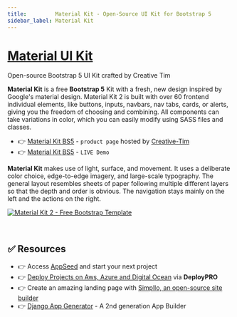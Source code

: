 ```yaml
---
title:         Material Kit - Open-Source UI Kit for Bootstrap 5
sidebar_label: Material Kit
---
```


# [Material UI Kit](https://www.creative-tim.com/product/material-kit?AFFILIATE=128200)

<SubHeading>Open-source Bootstrap 5 UI Kit crafted by Creative Tim</SubHeading>

**Material Kit** is a free **Bootstrap 5** Kit with a fresh, new design inspired by Google's material design. 
Material Kit 2 is built with over 60 frontend individual elements, like buttons, inputs, navbars, nav tabs, cards, or alerts, giving you the freedom of choosing and combining. 
All components can take variations in color, which you can easily modify using SASS files and classes.

- 👉 [Material Kit BS5](https://www.creative-tim.com/product/material-kit?AFFILIATE=128200) - `product page` hosted by [Creative-Tim](../partners/creative-tim.mdx)
- 👉 [Material Kit BS5](https://demos.creative-tim.com/material-kit/index.html?AFFILIATE=128200) - `LIVE Demo`

**Material Kit** makes use of light, surface, and movement. It uses a deliberate color choice, edge-to-edge imagery, and large-scale typography. 
The general layout resembles sheets of paper following multiple different layers so that the depth and order is obvious. The navigation stays mainly on the left and the actions on the right.

[![Material Kit 2 - Free Bootstrap Template](https://user-images.githubusercontent.com/51070104/224489368-7b90c7b1-823a-4cc9-bd3e-fee4bff01f40.png)](https://www.creative-tim.com/product/material-kit?AFFILIATE=128200)

<br />

## ✅ Resources 

- 👉 Access [AppSeed](https://appseed.us/) and start your next project
- 👉 [Deploy Projects on Aws, Azure and Digital Ocean](https://www.docs.deploypro.dev/) via **DeployPRO**
- 👉 Create an amazing landing page with [Simpllo, an open-source site builder](https://www.simpllo.com/)
- 👉 [Django App Generator](https://app-generator.dev/django/) - A 2nd generation App Builder
